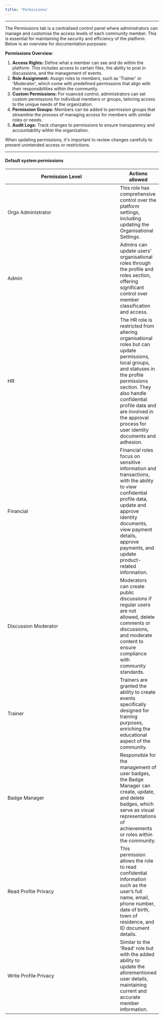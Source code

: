 ```yaml
---
title: 'Permissions'
---
```


---

The Permissions tab is a centralised control panel where administrators can manage and customise the access levels of each community member. This is essential for maintaining the security and efficiency of the platform. Below is an overview for documentation purposes:

**Permissions Overview:**

1. **Access Rights:** Define what a member can see and do within the platform. This includes access to certain files, the ability to post in discussions, and the management of events.
2. **Role Assignment:** Assign roles to members, such as 'Trainer' or 'Moderator', which come with predefined permissions that align with their responsibilities within the community.
3. **Custom Permissions:** For nuanced control, administrators can set custom permissions for individual members or groups, tailoring access to the unique needs of the organization.
4. **Permission Groups:** Members can be added to permission groups that streamline the process of managing access for members with similar roles or needs.
5. **Audit Logs:** Track changes to permissions to ensure transparency and accountability within the organization.

When updating permissions, it's important to review changes carefully to prevent unintended access or restrictions.

***

#### &#x20;                                                                  Default system permissions&#x20;

<table><thead><tr><th width="375">Permission Level</th><th>Actions allowed</th></tr></thead><tbody><tr><td>Orgo Administrator</td><td>This role has comprehensive control over the platform settings, including updating the Organisational Settings.</td></tr><tr><td>Admin</td><td>Admins can update users' organisational roles through the profile and roles section, offering significant control over member classification and access.</td></tr><tr><td>HR</td><td>The HR role is restricted from altering organisational roles but can update permissions, local groups, and statuses in the profile permissions section. They also handle confidential profile data and are involved in the approval process for user identity documents and adhesion.</td></tr><tr><td>Financial</td><td>Financial roles focus on sensitive information and transactions, with the ability to view confidential profile data, update and approve identity documents, view payment details, approve payments, and update product-related information.</td></tr><tr><td>Discussion Moderator</td><td>Moderators can create public discussions if regular users are not allowed, delete comments or discussions, and moderate content to ensure compliance with community standards.</td></tr><tr><td>Trainer</td><td>Trainers are granted the ability to create events specifically designed for training purposes, enriching the educational aspect of the community.</td></tr><tr><td>Badge Manager</td><td>Responsible for the management of user badges, the Badge Manager can create, update, and delete badges, which serve as visual representations of achievements or roles within the community.</td></tr><tr><td>Read Profile Privacy</td><td>This permission allows the role to read confidential information such as the user’s full name, email, phone number, date of birth, town of residence, and ID document details.</td></tr><tr><td>Write Profile Privacy</td><td>Similar to the 'Read' role but with the added ability to update the aforementioned user details, maintaining current and accurate member information.</td></tr></tbody></table>